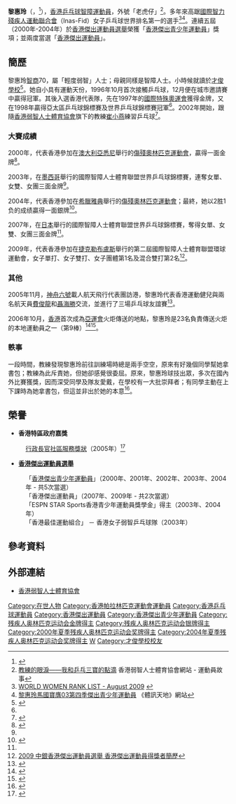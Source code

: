 {{noteTA
|1=zh-hans:残疾人奥林匹克运动会; zh-hk:傷殘奧林匹克運動會; zh-tw:帕拉林匹克運動會;
|2=zh-hans:残奥会; zh-hk:殘奧會; zh-tw:帕運會;
}}
{{MedalTableTop}}
{{MedalCountry|{{HKG-CHN}}}}
{{MedalSport | 女子[[智障|智障]]人士體育 - [[乒乓球|乒乓球]]}}
{{MedalCompetition | [[傷殘奧林匹克運動會|傷殘奧林匹克運動會]]}}
{{MedalGold | [[2000年夏季残奥会|2000年 悉尼]] | 單打 - TT11}}
{{MedalSilver | [[2004年夏季残奥会|2004年 雅典]] | 單打 - TT11 （表演項目）}}
{{MedalBottom}}
'''黎惠玲'''（{{lang-en|Lai Wai Ling}}，{{bd|1986年|8月19日}}<ref>{{cite news|title=INAS Classification Master List|url=https://inas.org/wp-content/uploads/2010/11/34-Classified-Athletes-18.03.11.pdf|date=2011-03-28|access-date=2018-05-04|archive-url=https://web.archive.org/web/20180505065635/https://inas.org/wp-content/uploads/2010/11/34-Classified-Athletes-18.03.11.pdf|archive-date=2018-05-05|dead-url=yes}}</ref>），[[香港|香港]][[乒乓球|乒乓球]][[智障|智障]][[運動員|運動員]]，外號「老虎仔」<ref>[http://www.hksam.org.hk/hksam/tc/athleticStoryDetails.php?n=4 教練的眼淚——我和乒乓三寶的點滴]{{dead link|date=2018年5月 |bot=InternetArchiveBot |fix-attempted=yes }} 香港弱智人士體育協會網站 - 運動員故事</ref>。多年來高踞[[國際智力殘疾人運動聯合會|國際智力殘疾人運動聯合會]]（Inas-Fid）女子乒乓球世界排名第一的選手<ref>[http://www.hksam.org.hk/hksam/tc/training/record/RankingList-WorldWomenAugust2009.pdf WORLD WOMEN RANK LIST - August 2009]{{dead link|date=2018年5月 |bot=InternetArchiveBot |fix-attempted=yes }} {{en}}</ref><ref name="體訊天地">[http://www.hksportsworld.com/sub_index.php?cat=5&id=1404 黎惠玲馬國寶膺03第四季傑出青少年運動員] {{Wayback|url=http://www.hksportsworld.com/sub_index.php?cat=5&id=1404 |date=20160304141054 }}《體訊天地》網站</ref>。連續五屆（2000年-2004年）於[[香港傑出運動員選舉|香港傑出運動員選舉]]榮獲「[[香港傑出青少年運動員|香港傑出青少年運動員]]」獎項；並兩度當選「[[香港傑出運動員|香港傑出運動員]]」。

==簡歷==
黎惠玲[[智商|智商]]70，屬「輕度弱智」人士；母親同樣是智障人士。小時候就讀於[[才俊學校|才俊學校]]<ref name="明報1998">{{cite news|title=智商七十的世界冠軍  她有顆冷靜好勝心|||newspaper=《[[明報|明報]]》|date=1998-11-19}}</ref>。她自小具有運動天份，1996年10月首次接觸乒乓球，12月便在城市邀請賽中贏得冠軍。其後入選香港代表隊，先在1997年的[[國際特殊奧運會|國際特殊奧運會]]獲得金牌，又在1998年贏得亞太區乒乓球錦標賽及世界乒乓球錦標賽冠軍<ref name="明報1998"/>。2002年開始，跟隨[[香港弱智人士體育協會|香港弱智人士體育協會]]旗下的教練[[崔小燕|崔小燕]]練習乒乓球<ref name="運動版圖">{{cite news|title=關係猶如親人 - 黎惠玲與崔小燕|||newspaper=《[[運動版圖|運動版圖]]》019期|date=2010-08}}</ref>。

===大賽成績===
2000年，代表香港參加在[[澳大利亞|澳大利亞]][[悉尼|悉尼]]舉行的[[2000年夏季残奥会|傷殘奧林匹克運動會]]，贏得一面金牌<ref>{{cite news|title=才俊學校賀黎惠玲奪金|url=http://paper.wenweipo.com/2000/11/20/HK0011200024.htm||newspaper=《文匯報》|date=2000-11-20}}</ref>。

2003年，在[[墨西哥|墨西哥]]舉行的國際智障人士體育聯盟世界乒乓球錦標賽，連奪女單、女雙、女團三面金牌<ref name="體訊天地"/>。

2004年，代表香港參加在[[希臘|希臘]][[雅典|雅典]]舉行的[[2004年夏季残奥会|傷殘奧林匹克運動會]]；最終，她以2胜1负的成绩贏得一面銀牌<ref>{{cite news|title=港队黎惠玲荣获残奥乒乓球亚军|url=http://www.people.com.cn/GB/shizheng/1025/2801326.html||newspaper=《[[人民網|人民網]]》|date=2004-09-22}}</ref>。

2007年，在[[日本|日本]]舉行的國際智障人士體育聯盟世界乒乓球錦標賽，奪得女單、女雙、女團三面金牌<ref name="中国中学生报"/>。

2009年，代表香港參加在[[捷克|捷克]][[利贝雷茨|勒布盧斯]]舉行的第二屆國際智障人士體育聯盟環球運動會，女子單打、女子雙打、女子團體第1名及混合雙打第2名<ref>[http://sportstar2009.hkolympic.org/upload/Winners_profiles_Chi_.pdf 2009 中銀香港傑出運動員選舉 香港傑出運動員得獎者簡歷]{{dead link|date=2018年5月 |bot=InternetArchiveBot |fix-attempted=yes }}</ref>。

===其他===
2005年11月，[[神舟六號|神舟六號]]載人航天飛行代表團訪港，黎惠玲代表香港運動健兒與兩名航天員[[費俊龍|費俊龍]]和[[聶海勝|聶海勝]]交流，並進行了三場乒乓球友誼賽<ref>{{cite news|title=「神舟六號」載人航天飛行訪港代表團與各界人士真情對話|url=http://www.info.gov.hk/gia/general/200511/29/P200511290267.htm|3=|newspaper=[[香港政府新聞處|香港政府新聞處]]《新聞公報》|date=2005-11-29|accessdate=2011-02-21|archive-date=2007-09-18|archive-url=https://web.archive.org/web/20070918133402/http://www.info.gov.hk/gia/general/200511/29/P200511290267.htm|dead-url=no}}</ref>。

2006年10月，[[香港|香港]]首次成為[[亞運會|亞運會]]火炬傳送的地點，黎惠玲是23名負責傳送火炬的本地運動員之一（第9棒）<ref>{{cite news|title=亞運火炬接力跑「李高」押尾|url=http://the-sun.on.cc/channels/sport/20061011/20061011013253_0000.html|3=|newspaper=《[[太陽報_(香港)|太陽報]]》|date=2006-10-11|accessdate=2011-02-21|archive-date=2008-09-01|archive-url=https://web.archive.org/web/20080901221111/http://the-sun.on.cc/channels/sport/20061011/20061011013253_0000.html|dead-url=no}}</ref><ref>{{cite news|title=多哈亞運火炬傳遞香港區火炬手|url=http://paper.wenweipo.com/2006/10/28/SP0610280005.htm|3=|newspaper=《[[文汇报_(香港)|文匯報]]》|date=2006-10-28|accessdate=2011-02-21|archive-date=2017-12-05|archive-url=https://web.archive.org/web/20171205195850/http://paper.wenweipo.com/2006/10/28/SP0610280005.htm|dead-url=no}}</ref>。

===軼事===
一段時間，教練發現黎惠玲前往訓練場時總是兩手空空，原來有好幾個同學幫她拿書包；教練為此斥責她，但她卻感覺很委屈。原來，黎惠玲球技出眾，多次在國內外比賽獲獎，因而深受同學及隊友愛戴，在學校有一大批崇拜者；有同學主動在上下課時為她拿書包，但這並非出於她的本意<ref name="中国中学生报">{{cite news|title=特殊队员的特殊故事 访香港智障人士乒乓球队教练 崔小燕|url=http://www.ccppg.com.cn/baokan/zhongguozhongxueshengbao/zuixinbaodao/2008-02-26/66373.html|3=|newspaper=《中国中学生报》|date=2008-02-26|accessdate=2011-02-24|archive-date=2011-09-17|archive-url=https://web.archive.org/web/20110917005705/http://www.ccppg.com.cn/baokan/zhongguozhongxueshengbao/zuixinbaodao/2008-02-26/66373.html|dead-url=no}}</ref>。

==榮譽==
*'''香港特區政府嘉獎'''
:[[行政長官社區服務獎狀|行政長官社區服務獎狀]]（2005年）<ref>{{cite news|title=二○○五年授勳名單|url=http://www.info.gov.hk/gia/general/200507/01/06300357.htm|3=|newspaper=[[香港政府新聞處|香港政府新聞處]]《新聞公報》|date=2005-07-01|accessdate=2011-02-22|archive-date=2008-01-18|archive-url=https://web.archive.org/web/20080118100810/http://www.info.gov.hk/gia/general/200507/01/06300357.htm|dead-url=no}}</ref>

*'''[[香港傑出運動員選舉|香港傑出運動員選舉]]'''
:「[[香港傑出青少年運動員|香港傑出青少年運動員]]」（2000年、2001年、2002年、2003年、2004年 - 共5次當選）
:「香港傑出運動員」（2007年、2009年 - 共2次當選）
:「ESPN STAR Sports香港青少年運動員獎學金」得主（2003年、2004年）
:「香港最佳運動組合」 － 香港女子弱智乒乓球隊（2003年）

==參考資料==
{{Reflist}}

==外部連結==
* [https://web.archive.org/web/20120928051338/http://www.hksam.org.hk/hksam/tc/ 香港弱智人士體育協會]


{{DEFAULTSORT:Lai Wai Ling}}
[[Category:在世人物|Category:在世人物]]
[[Category:香港帕拉林匹克運動會運動員|Category:香港帕拉林匹克運動會運動員]]
[[Category:香港乒乓球運動員|Category:香港乒乓球運動員]]
[[Category:香港傑出運動員|Category:香港傑出運動員]]
[[Category:香港傑出青少年運動員|Category:香港傑出青少年運動員]]
[[Category:残疾人奥林匹克运动会金牌得主|Category:残疾人奥林匹克运动会金牌得主]]
[[Category:残疾人奥林匹克运动会银牌得主|Category:残疾人奥林匹克运动会银牌得主]]
[[Category:2000年夏季残疾人奥林匹克运动会奖牌得主|Category:2000年夏季残疾人奥林匹克运动会奖牌得主]]
[[Category:2004年夏季残疾人奥林匹克运动会奖牌得主|Category:2004年夏季残疾人奥林匹克运动会奖牌得主]]
[[Category:黎姓|W]]
[[Category:才俊學校校友|Category:才俊學校校友]]
